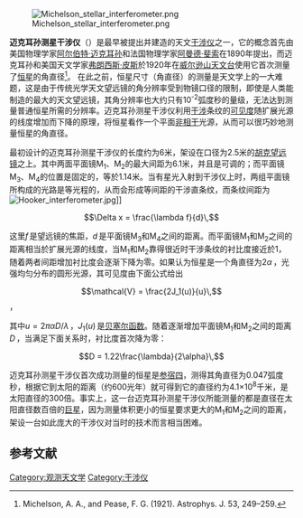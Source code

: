 {{NoteTA|G1=物理学}}
[[File:Michelson_stellar_interferometer.png|thumb]]

'''迈克耳孙测星干涉仪'''（{{lang|en|Michelson stellar interferometer}}）是最早被提出并建造的天文[[干涉仪|干涉仪]]之一，它的概念首先由美国物理学家[[阿尔伯特·迈克耳孙|阿尔伯特·迈克耳孙]]和法国物理学家[[阿曼德·斐索|阿曼德·斐索]]在1890年提出，而迈克耳孙和美国天文学家[[弗朗西斯·皮斯|弗朗西斯·皮斯]]於1920年在[[威尔逊山天文台|威尔逊山天文台]]使用它首次测量了[[恒星|恒星]]的角直径<ref>Michelson, A. A., and Pease, F. G. (1921). Astrophys. J. 53, 249–259.</ref>。
在此之前，恒星尺寸（角直径）的测量是天文学上的一大难题，这是由于传统光学天文望远镜的角分辨率受到物镜口径的限制，即使是人类能制造的最大的天文望远镜，其角分辨率也大约只有10<sup>-2</sup>弧度秒的量级，无法达到测量普通恒星所需的分辨率。迈克耳孙测星干涉仪利用[[干涉|干涉]]条纹的[[可见度|可见度]]随扩展光源的线度增加而下降的原理，将恒星看作一个平面[[相干性|非相干]]光源，从而可以很巧妙地测量恒星的角直径。

最初设计的迈克耳孙测星干涉仪的长度约为6米，架设在口径为2.5米的[[威尔逊山天文台#100英寸胡克望远镜|胡克望远镜]]之上。其中两面平面镜M<sub>1</sub>、M<sub>2</sub>的最大间距为6.1米，并且是可调的；而平面镜M<sub>3</sub>、M<sub>4</sub>的位置是固定的，等於1.14米。当有星光入射到干涉仪上时，两组平面镜所构成的光路是等光程的，从而会形成等间距的干涉直条纹，而条纹间距为
[[File:Hooker_interferometer.jpg|thumb]]]]
:<math>\Delta x = \frac{\lambda f}{d}\,</math>

这里<math>f\,</math>是望远镜的焦距，<math>d\,</math>是平面镜M<sub>3</sub>和M<sub>4</sub>之间的距离。而平面镜M<sub>1</sub>和M<sub>2</sub>之间的距离相当於扩展光源的线度，当M<sub>1</sub>和M<sub>2</sub>靠得很近时干涉条纹的衬比度接近於1，随着两者间距增加衬比度会逐渐下降为零。如果认为恒星是一个角直径为<math>2\alpha\,</math>，光强均匀分布的圆形光源，其可见度由下面公式给出

:<math>\mathcal{V} = \frac{2J_1(u)}{u}\,</math>，

其中<math>u = 2\pi\alpha D/\lambda\,</math>，<math>J_1(u)\,</math>是[[贝塞尔函数|贝塞尔函数]]。随着逐渐增加平面镜M<sub>1</sub>和M<sub>2</sub>之间的距离<math>D\,</math>，当满足下面关系时，衬比度首次降为零：

:<math>D = 1.22\frac{\lambda}{2\alpha}\,</math>

迈克耳孙测星干涉仪首次成功测量的恒星是[[参宿四|参宿四]]，测得其角直径为0.047弧度秒，根据它到太阳的距离（约600光年）就可得到它的直径约为4.1×10<sup>8</sup>千米，是太阳直径的300倍。事实上，这一台迈克耳孙测星干涉仪所能测量的都是直径在太阳直径数百倍的[[巨星|巨星]]，因为测量体积更小的恒星要求更大的M<sub>1</sub>和M<sub>2</sub>之间的距离，架设一台如此庞大的干涉仪对当时的技术而言相当困难。

== 参考文献 ==
{{reflist}}

[[Category:观测天文学|Category:观测天文学]]
[[Category:干涉仪|Category:干涉仪]]